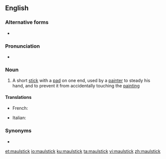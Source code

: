 ==English==

===Alternative forms===
* {{l|en|mahlstick}}

===Pronunciation===
* {{IPA|/ˈmɔːl.stɪk/|lang=en}}

===Noun===
{{wikipedia}}
{{en-noun}}

# {{lb|en|arts}} A short [[stick]] with a [[pad]] on one end, used by a [[painter]] to steady his hand, and to prevent it from accidentally touching the [[painting]]

====Translations====
{{trans-top}}
* French: {{t+|fr|appui-main|m}}
{{trans-mid}}
* Italian: {{t|it|appoggiamano|m}}
{{trans-bottom}}

===Synonyms===
* {{l|en|mahlstick}}

[[et:maulstick]]
[[io:maulstick]]
[[ku:maulstick]]
[[ta:maulstick]]
[[vi:maulstick]]
[[zh:maulstick]]